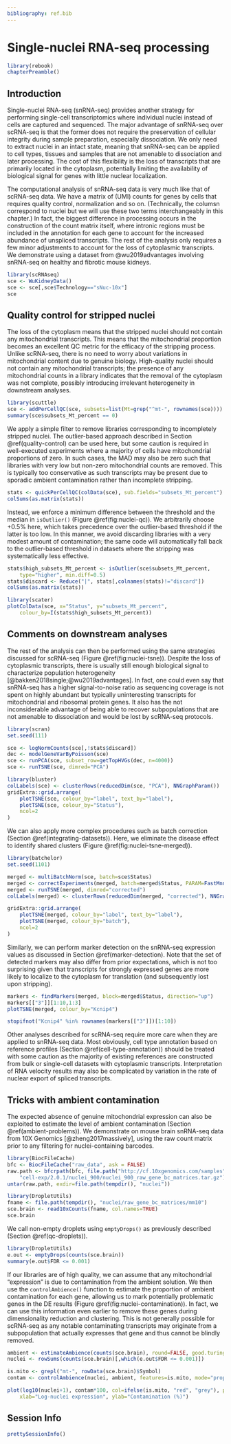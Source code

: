 ```yaml
---
bibliography: ref.bib
---
```


# Single-nuclei RNA-seq processing

```r
library(rebook)
chapterPreamble()
```

## Introduction

Single-nuclei RNA-seq (snRNA-seq) provides another strategy for performing single-cell transcriptomics where individual nuclei instead of cells are captured and sequenced.
The major advantage of snRNA-seq over scRNA-seq is that the former does not require the preservation of cellular integrity during sample preparation, especially dissociation.
We only need to extract nuclei in an intact state, meaning that snRNA-seq can be applied to cell types, tissues and samples that are not amenable to dissociation and later processing.
The cost of this flexibility is the loss of transcripts that are primarily located in the cytoplasm, potentially limiting the availability of biological signal for genes with little nuclear localization.

The computational analysis of snRNA-seq data is very much like that of scRNA-seq data.
We have a matrix of (UMI) counts for genes by cells that requires quality control, normalization and so on.
(Technically, the columsn correspond to nuclei but we will use these two terms interchangeably in this chapter.)
In fact, the biggest difference in processing occurs in the construction of the count matrix itself, where intronic regions must be included in the annotation for each gene to account for the increased abundance of unspliced transcripts.
The rest of the analysis only requires a few minor adjustments to account for the loss of cytoplasmic transcripts.
We demonstrate using a dataset from @wu2019advantages involving snRNA-seq on healthy and fibrotic mouse kidneys.

```r
library(scRNAseq)
sce <- WuKidneyData()
sce <- sce[,sce$Technology=="sNuc-10x"]
sce
```

## Quality control for stripped nuclei

The loss of the cytoplasm means that the stripped nuclei should not contain any mitochondrial transcripts.
This means that the mitochondrial proportion becomes an excellent QC metric for the efficacy of the stripping process.
Unlike scRNA-seq, there is no need to worry about variations in mitochondrial content due to genuine biology.
High-quality nuclei should not contain any mitochondrial transcripts; the presence of any mitochondrial counts in a library indicates that the removal of the cytoplasm was not complete, possibly introducing irrelevant heterogeneity in downstream analyses.

```r
library(scuttle)
sce <- addPerCellQC(sce, subsets=list(Mt=grep("^mt-", rownames(sce))))
summary(sce$subsets_Mt_percent == 0)
```

We apply a simple filter to remove libraries corresponding to incompletely stripped nuclei.
The outlier-based approach described in Section \@ref(quality-control) can be used here, but some caution is required in well-executed experiments where a majority of cells have mitochondrial proportions of zero.
In such cases, the MAD may also be zero such that libraries with very low but non-zero mitochondrial counts are removed.
This is typically too conservative as such transcripts may be present due to sporadic ambient contamination rather than incomplete stripping.

```r
stats <- quickPerCellQC(colData(sce), sub.fields="subsets_Mt_percent")
colSums(as.matrix(stats))
```

Instead, we enforce a minimum difference between the threshold and the median in `isOutlier()` (Figure \@ref(fig:nuclei-qc)).
We arbitrarily choose +0.5% here, which takes precedence over the outlier-based threshold if the latter is too low.
In this manner, we avoid discarding libraries with a very modest amount of contamination; the same code will automatically fall back to the outlier-based threshold in datasets where the stripping was systematically less effective.

```r
stats$high_subsets_Mt_percent <- isOutlier(sce$subsets_Mt_percent, 
    type="higher", min.diff=0.5)
stats$discard <- Reduce("|", stats[,colnames(stats)!="discard"])
colSums(as.matrix(stats))

library(scater)
plotColData(sce, x="Status", y="subsets_Mt_percent",
    colour_by=I(stats$high_subsets_Mt_percent))
```

## Comments on downstream analyses

The rest of the analysis can then be performed using the same strategies discussed for scRNA-seq (Figure \@ref(fig:nuclei-tsne)).
Despite the loss of cytoplasmic transcripts, there is usually still enough biological signal to characterize population heterogeneity [@bakken2018single;@wu2019advantages].
In fact, one could even say that snRNA-seq has a higher signal-to-noise ratio as sequencing coverage is not spent on highly abundant but typically uninteresting transcripts for mitochondrial and ribosomal protein genes.
It also has the not inconsiderable advantage of being able to recover subpopulations that are not amenable to dissociation and would be lost by scRNA-seq protocols.

```r
library(scran)
set.seed(111)

sce <- logNormCounts(sce[,!stats$discard])
dec <- modelGeneVarByPoisson(sce)
sce <- runPCA(sce, subset_row=getTopHVGs(dec, n=4000))
sce <- runTSNE(sce, dimred="PCA")

library(bluster)
colLabels(sce) <- clusterRows(reducedDim(sce, "PCA"), NNGraphParam())
gridExtra::grid.arrange(
    plotTSNE(sce, colour_by="label", text_by="label"),
    plotTSNE(sce, colour_by="Status"),
    ncol=2
)    
```

We can also apply more complex procedures such as batch correction (Section \@ref(integrating-datasets)).
Here, we eliminate the disease effect to identify shared clusters (Figure \@ref(fig:nuclei-tsne-merged)).

```r
library(batchelor)
set.seed(1101)

merged <- multiBatchNorm(sce, batch=sce$Status)
merged <- correctExperiments(merged, batch=merged$Status, PARAM=FastMnnParam())
merged <- runTSNE(merged, dimred="corrected")
colLabels(merged) <- clusterRows(reducedDim(merged, "corrected"), NNGraphParam())

gridExtra::grid.arrange(
    plotTSNE(merged, colour_by="label", text_by="label"),
    plotTSNE(merged, colour_by="batch"),
    ncol=2
)
```

Similarly, we can perform marker detection on the snRNA-seq expression values as discussed in Section \@ref(marker-detection).
Note that the set of detected markers may also differ from prior expectations, which is not too surprising given that transcripts for strongly expressed genes are more likely to localize to the cytoplasm for translation (and subsequently lost upon stripping). 

```r
markers <- findMarkers(merged, block=merged$Status, direction="up")
markers[["3"]][1:10,1:3]
plotTSNE(merged, colour_by="Kcnip4")
```

```r
stopifnot("Kcnip4" %in% rownames(markers[["3"]])[1:10])
```

Other analyses described for scRNA-seq require more care when they are applied to snRNA-seq data.
Most obviously, cell type annotation based on reference profiles (Section \@ref(cell-type-annotation)) should be treated with some caution as the majority of existing references are constructed from bulk or single-cell datasets with cytoplasmic transcripts.
Interpretation of RNA velocity results may also be complicated by variation in the rate of nuclear export of spliced transcripts.

## Tricks with ambient contamination 

The expected absence of genuine mitochondrial expression can also be exploited to estimate the level of ambient contamination (Section \@ref(ambient-problems)).
We demonstrate on mouse brain snRNA-seq data from 10X Genomics [@zheng2017massively], using the raw count matrix prior to any filtering for nuclei-containing barcodes.

```r
library(BiocFileCache)
bfc <- BiocFileCache("raw_data", ask = FALSE)
raw.path <- bfcrpath(bfc, file.path("http://cf.10xgenomics.com/samples",
    "cell-exp/2.0.1/nuclei_900/nuclei_900_raw_gene_bc_matrices.tar.gz"))
untar(raw.path, exdir=file.path(tempdir(), "nuclei"))

library(DropletUtils)
fname <- file.path(tempdir(), "nuclei/raw_gene_bc_matrices/mm10")
sce.brain <- read10xCounts(fname, col.names=TRUE)
sce.brain
```

We call non-empty droplets using `emptyDrops()` as previously described (Section \@ref(qc-droplets)). 

```r
library(DropletUtils)
e.out <- emptyDrops(counts(sce.brain))
summary(e.out$FDR <= 0.001)
```

If our libraries are of high quality, we can assume that any mitochondrial "expression" is due to contamination from the ambient solution.
We then use the `controlAmbience()` function to estimate the proportion of ambient contamination for each gene, allowing us to mark potentially problematic genes in the DE results (Figure \@ref(fig:nuclei-contamination)).
In fact, we can use this information even earlier to remove these genes during dimensionality reduction and clustering.
This is not generally possible for scRNA-seq as any notable contaminating transcripts may originate from a subpopulation that actually expresses that gene and thus cannot be blindly removed.

```r
ambient <- estimateAmbience(counts(sce.brain), round=FALSE, good.turing=FALSE)
nuclei <- rowSums(counts(sce.brain)[,which(e.out$FDR <= 0.001)])

is.mito <- grepl("mt-", rowData(sce.brain)$Symbol)
contam <- controlAmbience(nuclei, ambient, features=is.mito, mode="proportion")

plot(log10(nuclei+1), contam*100, col=ifelse(is.mito, "red", "grey"), pch=16,
    xlab="Log-nuclei expression", ylab="Contamination (%)")
```

## Session Info {-}

```r
prettySessionInfo()
```
